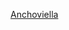{{Catnav|頁面分類|自然科学|……|动物|……|鱼类|……|鳀科}}
{{Catnav|頁面分類|...|鲱形目|鯡亞目|鳀科}}
{{Catmore}}

[[Category:鳀亚科|Anchoviella]]